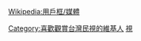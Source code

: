 {{Userbox
  |border-c=black
  |border-s=1
  |id=FTV
  |id-c=darkgreen
  |id-fc=lightgreen
  |id-s=15
  |info=這個用戶喜歡看台灣'''[[民視無線台]]'''。
  |info-c=lightgreen
  |info-fc=green
  |info-s=10
}}<includeonly>[[Category:喜歡觀賞台灣民視的維基人]]</includeonly><noinclude>
[[Category:媒體用戶框模板|視]]
</noinclude><noinclude>{{Clear}}[[Wikipedia:用戶框/媒體]]</noinclude>